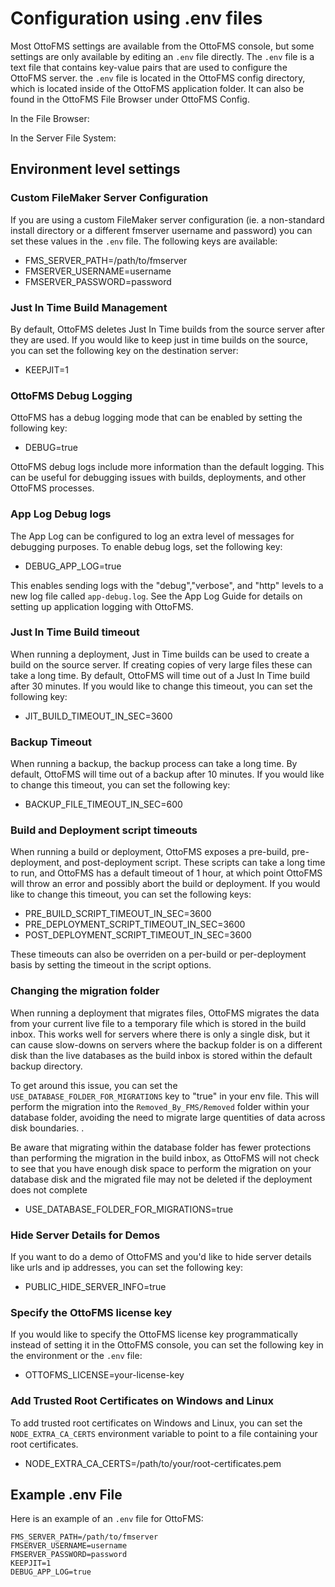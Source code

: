 
# Configuration using .env files

Most OttoFMS settings are available from the OttoFMS console, but some settings are only available by editing an `.env` file directly. The `.env` file is a text file that contains key-value pairs that are used to configure the OttoFMS server. the `.env` file is located in the OttoFMS config directory, which is located inside of the OttoFMS application folder. It can also be found in the OttoFMS File Browser under OttoFMS Config.

<div className="item-group">
  <div className="file-tree-small-top-margin">
    <p style={{ marginTop: 16, fontSize: "1.1rem", fontWeight: "bold" }}>In the File Browser:</p>
    <FileTree>
      <FileTree.Folder name="OttoFMS Config" defaultOpen>
        <FileTree.File name=".env" />
      </FileTree.Folder>
    </FileTree>
  </div>
  <div className="file-tree-small-top-margin">
    <p style={{ marginTop: 16, fontSize: "1.1rem", fontWeight: "bold" }}>In the Server File System:</p>
    <FileTree>
      <FileTree.Folder name="OttoFMS Application Folder" defaultOpen>
        <FileTree.Folder name="config" defaultOpen>
          <FileTree.File name=".env" />
        </FileTree.Folder>
      </FileTree.Folder>
    </FileTree>

  </div>
</div>

## Environment level settings

### Custom FileMaker Server Configuration

If you are using a custom FileMaker server configuration (ie. a non-standard install directory or a different fmserver username and password) you can set these values in the `.env` file. The following keys are available:

- FMS_SERVER_PATH=/path/to/fmserver
- FMSERVER_USERNAME=username
- FMSERVER_PASSWORD=password

### Just In Time Build Management

By default, OttoFMS deletes Just In Time builds from the source server after they are used. If you would like to keep just in time builds on the source, you can set the following key on the destination server:

- KEEPJIT=1

### OttoFMS Debug Logging

OttoFMS has a debug logging mode that can be enabled by setting the following key:

- DEBUG=true

OttoFMS debug logs include more information than the default logging. This can be useful for debugging issues with builds, deployments, and other OttoFMS processes.

### App Log Debug logs

The App Log can be configured to log an extra level of messages for debugging purposes. To enable debug logs, set the following key:

- DEBUG_APP_LOG=true

This enables sending logs with the "debug","verbose", and "http" levels to a new log file called `app-debug.log`. See the App Log Guide for details on setting up application logging with OttoFMS.

### Just In Time Build timeout

When running a deployment, Just in Time builds can be used to create a build on the source server. If creating copies of very large files these can take a long time. By default, OttoFMS will time out of a Just In Time build after 30 minutes. If you would like to change this timeout, you can set the following key:

- JIT_BUILD_TIMEOUT_IN_SEC=3600

### Backup Timeout

When running a backup, the backup process can take a long time. By default, OttoFMS will time out of a backup after 10 minutes. If you would like to change this timeout, you can set the following key:

- BACKUP_FILE_TIMEOUT_IN_SEC=600

### Build and Deployment script timeouts

When running a build or deployment, OttoFMS exposes a pre-build, pre-deployment, and post-deployment script. These scripts can take a long time to run, and OttoFMS has a default timeout of 1 hour, at which point OttoFMS will throw an error and possibly abort the build or deployment. If you would like to change this timeout, you can set the following keys:

- PRE_BUILD_SCRIPT_TIMEOUT_IN_SEC=3600
- PRE_DEPLOYMENT_SCRIPT_TIMEOUT_IN_SEC=3600
- POST_DEPLOYMENT_SCRIPT_TIMEOUT_IN_SEC=3600

These timeouts can also be overriden on a per-build or per-deployment basis by setting the timeout in the script options.

### Changing the migration folder

When running a deployment that migrates files, OttoFMS migrates the data from your current live file to a temporary file which is stored in the build inbox. This works well for servers where there is only a single disk, but it can cause slow-downs on servers where the backup folder is on a different disk than the live databases as the build inbox is stored within the default backup directory.

To get around this issue, you can set the `USE_DATABASE_FOLDER_FOR_MIGRATIONS` key to "true" in your env file. This will perform the migration into the `Removed_By_FMS/Removed` folder within your database folder, avoiding the need to migrate large quentities of data across disk boundaries. .

<Callout type="warning">
  Be aware that migrating within the database folder has fewer protections than
  performing the migration in the build inbox, as OttoFMS will not check to see
  that you have enough disk space to perform the migration on your database disk
  and the migrated file may not be deleted if the deployment does not complete
</Callout>

- USE_DATABASE_FOLDER_FOR_MIGRATIONS=true

### Hide Server Details for Demos

If you want to do a demo of OttoFMS and you'd like to hide server details like urls and ip addresses, you can set the following key:

- PUBLIC_HIDE_SERVER_INFO=true

### Specify the OttoFMS license key

If you would like to specify the OttoFMS license key programmatically instead of setting it in the OttoFMS console, you can set the following key in the environment or the `.env` file:

- OTTOFMS_LICENSE=your-license-key

### Add Trusted Root Certificates on Windows and Linux

To add trusted root certificates on Windows and Linux, you can set the `NODE_EXTRA_CA_CERTS` environment variable to point to a file containing your root certificates.

- NODE_EXTRA_CA_CERTS=/path/to/your/root-certificates.pem

## Example .env File

Here is an example of an `.env` file for OttoFMS:

```env
FMS_SERVER_PATH=/path/to/fmserver
FMSERVER_USERNAME=username
FMSERVER_PASSWORD=password
KEEPJIT=1
DEBUG_APP_LOG=true
```
